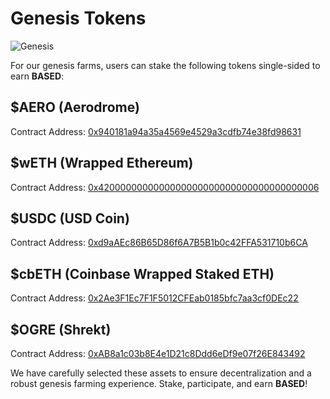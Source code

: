 # Genesis Tokens

![Genesis](src/images/genesis.png)

For our genesis farms, users can stake the following tokens single-sided to earn **BASED**:

## **$AERO** (Aerodrome)
Contract Address: [0x940181a94a35a4569e4529a3cdfb74e38fd98631](https://basescan.org/address/0x940181a94a35a4569e4529a3cdfb74e38fd98631)


## **$wETH** (Wrapped Ethereum)
Contract Address: [0x4200000000000000000000000000000000000006](https://basescan.org/address/0x4200000000000000000000000000000000000006)


## **$USDC** (USD Coin)
Contract Address: [0xd9aAEc86B65D86f6A7B5B1b0c42FFA531710b6CA](https://basescan.org/address/0xd9aaec86b65d86f6a7b5b1b0c42ffa531710b6ca)


## **$cbETH** (Coinbase Wrapped Staked ETH)
Contract Address: [0x2Ae3F1Ec7F1F5012CFEab0185bfc7aa3cf0DEc22](https://basescan.org/address/0x2ae3f1ec7f1f5012cfeab0185bfc7aa3cf0dec22)


## **$OGRE** (Shrekt)
Contract Address: [0xAB8a1c03b8E4e1D21c8Ddd6eDf9e07f26E843492](https://basescan.org/address/0xAB8a1c03b8E4e1D21c8Ddd6eDf9e07f26E843492)

We have carefully selected these assets to ensure decentralization and a robust genesis farming experience. Stake, participate, and earn **BASED**!

